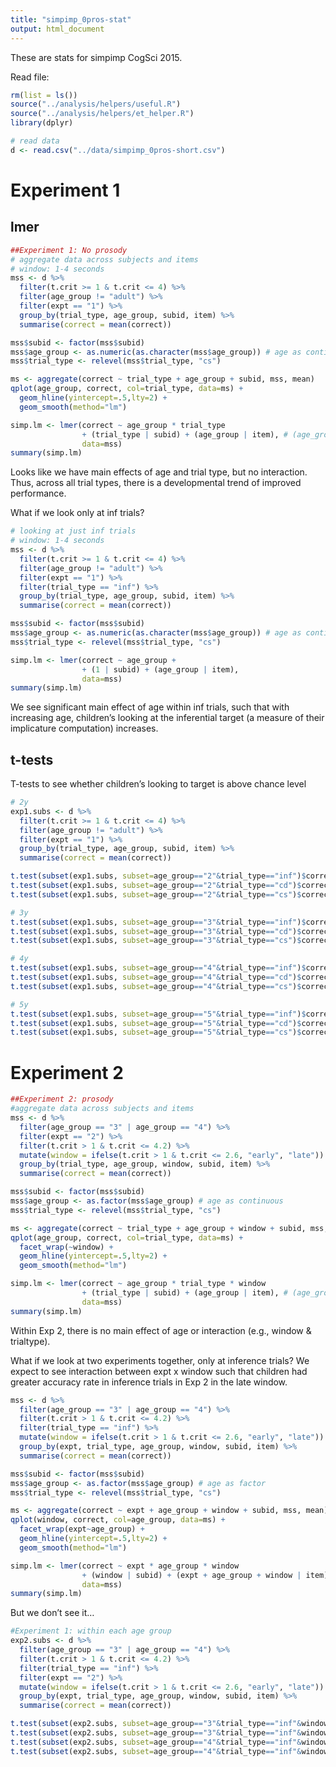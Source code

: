 ```yaml
---
title: "simpimp_0pros-stat"
output: html_document
---
```


These are stats for simpimp CogSci 2015.

Read file:

```r
rm(list = ls())
source("../analysis/helpers/useful.R")
source("../analysis/helpers/et_helper.R")
library(dplyr)

# read data
d <- read.csv("../data/simpimp_0pros-short.csv")
```

# Experiment 1

## lmer

```r
##Experiment 1: No prosody
# aggregate data across subjects and items
# window: 1-4 seconds
mss <- d %>%
  filter(t.crit >= 1 & t.crit <= 4) %>%
  filter(age_group != "adult") %>%
  filter(expt == "1") %>%
  group_by(trial_type, age_group, subid, item) %>%
  summarise(correct = mean(correct))

mss$subid <- factor(mss$subid)
mss$age_group <- as.numeric(as.character(mss$age_group)) # age as continuous
mss$trial_type <- relevel(mss$trial_type, "cs")

ms <- aggregate(correct ~ trial_type + age_group + subid, mss, mean)
qplot(age_group, correct, col=trial_type, data=ms) + 
  geom_hline(yintercept=.5,lty=2) + 
  geom_smooth(method="lm")

simp.lm <- lmer(correct ~ age_group * trial_type 
                + (trial_type | subid) + (age_group | item), # (age_group + trial_type | item) fails to converge
                data=mss)
summary(simp.lm)
```

Looks like we have main effects of age and trial type, but no interaction. Thus, across all trial types, there is a developmental trend of improved performance.

What if we look only at inf trials?

```r
# looking at just inf trials
# window: 1-4 seconds
mss <- d %>%
  filter(t.crit >= 1 & t.crit <= 4) %>%
  filter(age_group != "adult") %>%
  filter(expt == "1") %>%
  filter(trial_type == "inf") %>%
  group_by(trial_type, age_group, subid, item) %>%
  summarise(correct = mean(correct))

mss$subid <- factor(mss$subid)
mss$age_group <- as.numeric(as.character(mss$age_group)) # age as continuous
mss$trial_type <- relevel(mss$trial_type, "cs")

simp.lm <- lmer(correct ~ age_group +
                + (1 | subid) + (age_group | item),
                data=mss)
summary(simp.lm)
```

We see significant main effect of age within inf trials, such that with increasing age, children's looking at the inferential target (a measure of their implicature computation) increases.

## t-tests

T-tests to see whether children's looking to target is above chance level

```r
# 2y
exp1.subs <- d %>%
  filter(t.crit >= 1 & t.crit <= 4) %>%
  filter(age_group != "adult") %>%
  filter(expt == "1") %>%
  group_by(trial_type, age_group, subid, item) %>%
  summarise(correct = mean(correct))

t.test(subset(exp1.subs, subset=age_group=="2"&trial_type=="inf")$correct, mu=.5)
t.test(subset(exp1.subs, subset=age_group=="2"&trial_type=="cd")$correct, mu=.5)
t.test(subset(exp1.subs, subset=age_group=="2"&trial_type=="cs")$correct, mu=.5)

# 3y
t.test(subset(exp1.subs, subset=age_group=="3"&trial_type=="inf")$correct, mu=.5)
t.test(subset(exp1.subs, subset=age_group=="3"&trial_type=="cd")$correct, mu=.5)
t.test(subset(exp1.subs, subset=age_group=="3"&trial_type=="cs")$correct, mu=.5)

# 4y
t.test(subset(exp1.subs, subset=age_group=="4"&trial_type=="inf")$correct, mu=.5)
t.test(subset(exp1.subs, subset=age_group=="4"&trial_type=="cd")$correct, mu=.5)
t.test(subset(exp1.subs, subset=age_group=="4"&trial_type=="cs")$correct, mu=.5)

# 5y
t.test(subset(exp1.subs, subset=age_group=="5"&trial_type=="inf")$correct, mu=.5)
t.test(subset(exp1.subs, subset=age_group=="5"&trial_type=="cd")$correct, mu=.5)
t.test(subset(exp1.subs, subset=age_group=="5"&trial_type=="cs")$correct, mu=.5)
```


# Experiment 2

```r
##Experiment 2: prosody
#aggregate data across subjects and items
mss <- d %>%
  filter(age_group == "3" | age_group == "4") %>%
  filter(expt == "2") %>%
  filter(t.crit > 1 & t.crit <= 4.2) %>%
  mutate(window = ifelse(t.crit > 1 & t.crit <= 2.6, "early", "late")) %>%
  group_by(trial_type, age_group, window, subid, item) %>%
  summarise(correct = mean(correct))

mss$subid <- factor(mss$subid)
mss$age_group <- as.factor(mss$age_group) # age as continuous
mss$trial_type <- relevel(mss$trial_type, "cs")

ms <- aggregate(correct ~ trial_type + age_group + window + subid, mss, mean)
qplot(age_group, correct, col=trial_type, data=ms) + 
  facet_wrap(~window) +
  geom_hline(yintercept=.5,lty=2) +
  geom_smooth(method="lm")

simp.lm <- lmer(correct ~ age_group * trial_type * window
                + (trial_type | subid) + (age_group | item), # (age_group + trial_type | item) fails to converge
                data=mss)
summary(simp.lm)
```

Within Exp 2, there is no main effect of age or interaction (e.g., window & trialtype).

What if we look at two experiments together, only at inference trials? We expect to see interaction between expt x window such that children had greater accuracy rate in inference trials in Exp 2 in the late window.

```r
mss <- d %>%
  filter(age_group == "3" | age_group == "4") %>%
  filter(t.crit > 1 & t.crit <= 4.2) %>%
  filter(trial_type == "inf") %>%
  mutate(window = ifelse(t.crit > 1 & t.crit <= 2.6, "early", "late")) %>%
  group_by(expt, trial_type, age_group, window, subid, item) %>%
  summarise(correct = mean(correct))

mss$subid <- factor(mss$subid)
mss$age_group <- as.factor(mss$age_group) # age as factor
mss$trial_type <- relevel(mss$trial_type, "cs")

ms <- aggregate(correct ~ expt + age_group + window + subid, mss, mean)
qplot(window, correct, col=age_group, data=ms) + 
  facet_wrap(expt~age_group) +
  geom_hline(yintercept=.5,lty=2) +
  geom_smooth(method="lm")

simp.lm <- lmer(correct ~ expt * age_group * window
                + (window | subid) + (expt + age_group + window | item), 
                data=mss)
summary(simp.lm)

```

But we don't see it...


```r
#Experiment 1: within each age group
exp2.subs <- d %>%
  filter(age_group == "3" | age_group == "4") %>%
  filter(t.crit > 1 & t.crit <= 4.2) %>%
  filter(trial_type == "inf") %>%
  filter(expt == "2") %>%
  mutate(window = ifelse(t.crit > 1 & t.crit <= 2.6, "early", "late")) %>%
  group_by(expt, trial_type, age_group, window, subid, item) %>%
  summarise(correct = mean(correct))

t.test(subset(exp2.subs, subset=age_group=="3"&trial_type=="inf"&window=="early")$correct, mu=.5)
t.test(subset(exp2.subs, subset=age_group=="3"&trial_type=="inf"&window=="late")$correct, mu=.5)
t.test(subset(exp2.subs, subset=age_group=="4"&trial_type=="inf"&window=="early")$correct, mu=.5)
t.test(subset(exp2.subs, subset=age_group=="4"&trial_type=="inf"&window=="late")$correct, mu=.5)
```

